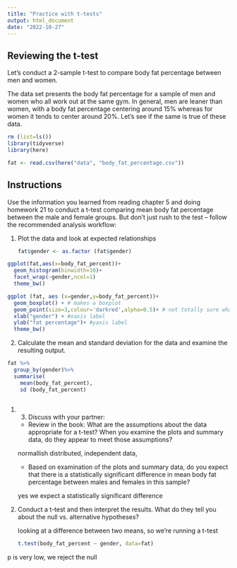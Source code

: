 ```yaml
---
title: "Practice with t-tests"
output: html_document
date: "2022-10-27"
---
```


## Reviewing the t-test

Let's conduct a 2-sample t-test to compare body fat percentage between men and women.

The data set presents the body fat percentage for a sample of men and women who all work out at the same gym. In general, men are leaner than women, with a body fat percentage centering around 15% whereas for women it tends to center around 20%. Let’s see if the same is true of these data.

```r
rm (list=ls())
library(tidyverse)
library(here)
```

```r
fat <- read.csv(here("data", "body_fat_percentage.csv"))
```

## Instructions

Use the information you learned from reading chapter 5 and doing homework 21 to conduct a t-test comparing mean body fat percentage between the male and female groups. But don’t just rush to the test – follow the recommended analysis workflow:

1.  Plot the data and look at expected relationships

    ```r
    fat$gender <- as.factor (fat$gender)
    ```

```r

ggplot(fat,aes(x=body_fat_percent))+
  geom_histogram(binwidth=10)+
  facet_wrap(~gender,ncol=1) 
  theme_bw()
```

```r
ggplot (fat, aes (x=gender,y=body_fat_percent))+
  geom_boxplot() + # makes a boxplot
  geom_point(size=3,colour='darkred',alpha=0.5)+ # not totally sure what overlay point data at the top means, so I'm just going to increase the size of the points
  xlab("gender") + #xaxis label
  ylab("fat percentage")+ #yaxis label
  theme_bw()
```

2.  Calculate the mean and standard deviation for the data and examine the resulting output.

```r
fat %>%
  group_by(gender)%>%
  summarise(
    mean(body_fat_percent),
    sd (body_fat_percent)
  
```

1.  

    3.  Discuss with your partner:

    -   Review in the book: What are the assumptions about the data appropriate for a t-test? When you examine the plots and summary data, do they appear to meet those assumptions?

    normallish distributed, independent data,

    -   Based on examination of the plots and summary data, do you expect that there is a statistically significant difference in mean body fat percentage between males and females in this sample?

    yes we expect a statistically significant difference

2.  Conduct a t-test and then interpret the results. What do they tell you about the null vs. alternative hypotheses?

    looking at a difference between two means, so we're running a t-test

    ```r
    t.test(body_fat_percent ~ gender, data=fat)
    ```

p is very low, we reject the null
